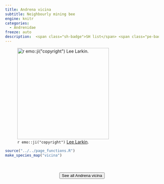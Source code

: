 ```yaml
---
title: Andrena vicina
subtitle: Neighbourly mining bee
engine: knitr
categories:
  - Andrenidae
freeze: auto
description:  <span class="sh-badge">SH list</span> <span class="pe-badge">PM Evidence</span>
---
```

![`r emo::ji("copyright")` [Lee Larkin ](https://inaturalist.ca/photos/204885720/).](https://inaturalist-open-data.s3.amazonaws.com/photos/204885720/large.jpeg){height=300}





```r
source("../../page_functions.R")
make_species_map("vicina")
```
<br><br>
<center>


<a href="https://inaturalist.ca/observations?place_id=any&subview=map&taxon_id=198958"><button type="button" class="btn btn-secondary">See all Andrena vicina <i class="fa-solid fa-arrow-up-right-from-square"></i> </button></a>
</center>
